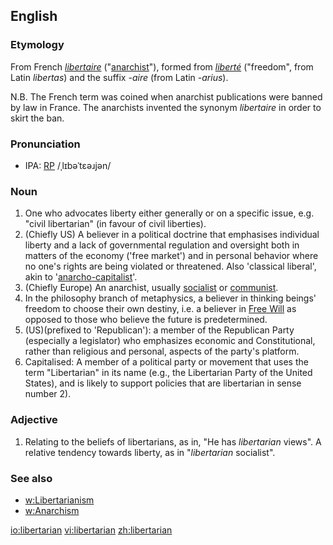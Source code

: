 ==English==
===Etymology===
From French ''[[libertaire]]'' ("[[anarchist]]"), formed from ''[[liberté]]'' ("freedom", from Latin ''libertas'') and the suffix ''-aire'' (from Latin ''-arius'').

N.B. The French term was coined when anarchist publications were banned by law in France.  The anarchists invented the synonym ''libertaire'' in order to skirt the ban.

===Pronunciation===
* IPA: [[Received Pronunciation|RP]] /ˌlɪbəˈtɛəɹjən/

===Noun===
# One who advocates liberty either generally or on a specific issue, e.g. "civil libertarian" (in favour of civil liberties).
# (Chiefly US) A believer in a political doctrine that emphasises individual liberty and a lack of governmental regulation and oversight both in matters of the economy ('free market') and in personal behavior where no one's rights are being violated or threatened.  Also 'classical liberal', akin to '[[anarcho-capitalist]]'. 
# (Chiefly Europe) An anarchist, usually [[socialist]] or [[communist]].
# In the philosophy branch of metaphysics, a believer in thinking beings' freedom to choose their own destiny, i.e. a believer in [[Free Will]] as opposed to those who believe the future is predetermined.
# (US)(prefixed to 'Republican'): a member of the Republican Party (especially a legislator) who emphasizes economic and Constitutional, rather than religious and personal, aspects of the party's platform.
# Capitalised: A member of a political party or movement that uses the term "Libertarian" in its name (e.g., the Libertarian Party of the United States), and is likely to support policies that are libertarian in sense number 2).

===Adjective===
# Relating to the beliefs of libertarians, as in, "He has ''libertarian'' views".  A relative tendency towards liberty, as in "''libertarian'' socialist".

===See also===
* [[w:Libertarianism]]
* [[w:Anarchism]]

[[io:libertarian]]
[[vi:libertarian]]
[[zh:libertarian]]